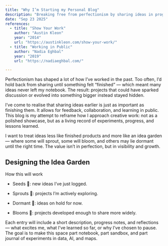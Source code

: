 ```yaml
---
title: "Why I’m Starting my Personal Blog"
description: "Breaking free from perfectionism by sharing ideas in progress."
date: "Sep 23 2025"
references:
  - title: "Show Your Work"
    author: "Austin Kleon"  
    year: "2014"
    url: "https://austinkleon.com/show-your-work/"
  - title: "Working in Public"
    author: "Nadia Eghbal"
    year: "2019"
    url: "https://nadiaeghbal.com/"

---
```

Perfectionism has shaped a lot of how I’ve worked in the past. Too often, I’d hold back from sharing until something felt “finished” — which meant many ideas never left my notebook. The result: projects that could have sparked discussion or evolved into something bigger instead stayed hidden.

I’ve come to realise that sharing ideas earlier is just as important as finishing them. It allows for feedback, collaboration, and learning in public. This blog is my attempt to reframe how I approach creative work: not as a polished showcase, but as a living record of experiments, progress, and lessons learned. 

I want to treat ideas less like finished products and more like an idea garden — where some will sprout, some will bloom, and others may lie dormant until the right time. The value isn’t in perfection, but in visibility and growth.

## Designing the Idea Garden


How this will work

- Seeds 🌱: new ideas I’ve just logged.

- Sprouts 🌿: projects I’m actively exploring.

- Dormant 🍂: ideas on hold for now.

- Blooms 🌸: projects developed enough to share more widely.

Each entry will include a short description, progress notes, and reflections — what excites me, what I’ve learned so far, or why I’ve chosen to pause. The goal is to make this space part notebook, part sandbox, and part journal of experiments in data, AI, and maps.


